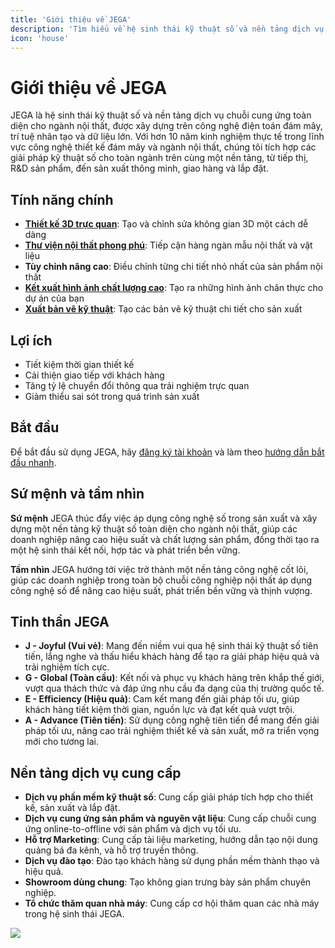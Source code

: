 ```yaml
---
title: 'Giới thiệu về JEGA'
description: 'Tìm hiểu về hệ sinh thái kỹ thuật số và nền tảng dịch vụ chuỗi cung ứng toàn diện cho ngành nội thất'
icon: 'house'
---
```


# Giới thiệu về JEGA

JEGA là hệ sinh thái kỹ thuật số và nền tảng dịch vụ chuỗi cung ứng toàn diện cho ngành nội thất, được xây dựng trên công nghệ điện toán đám mây, trí tuệ nhân tạo và dữ liệu lớn. Với hơn 10 năm kinh nghiệm thực tế trong lĩnh vực công nghệ thiết kế đám mây và ngành nội thất, chúng tôi tích hợp các giải pháp kỹ thuật số cho toàn ngành trên cùng một nền tảng, từ tiếp thị, R&D sản phẩm, đến sản xuất thông minh, giao hàng và lắp đặt.

## Tính năng chính

- **[Thiết kế 3D trực quan](/trung-tam-huong-dan/thiet-ke-xay-dung/tao-mat-bang)**: Tạo và chỉnh sửa không gian 3D một cách dễ dàng
- **[Thư viện nội thất phong phú](/trung-tam-huong-dan/vat-lieu-thiet-ke)**: Tiếp cận hàng ngàn mẫu nội thất và vật liệu
- **Tùy chỉnh nâng cao**: Điều chỉnh từng chi tiết nhỏ nhất của sản phẩm nội thất
- **[Kết xuất hình ảnh chất lượng cao](/trung-tam-huong-dan/ket-xuat/ket-xuat-hinh-anh)**: Tạo ra những hình ảnh chân thực cho dự án của bạn
- **[Xuất bản vẽ kỹ thuật](/trung-tam-huong-dan/bao-gia-va-xuat-ban-ve)**: Tạo các bản vẽ kỹ thuật chi tiết cho sản xuất

## Lợi ích

- Tiết kiệm thời gian thiết kế
- Cải thiện giao tiếp với khách hàng
- Tăng tỷ lệ chuyển đổi thông qua trải nghiệm trực quan
- Giảm thiểu sai sót trong quá trình sản xuất

## Bắt đầu

Để bắt đầu sử dụng JEGA, hãy [đăng ký tài khoản](/trung-tam-huong-dan/huong-dan-nguoi-dung-moi/dang-ky-tai-khoan) và làm theo [hướng dẫn bắt đầu nhanh](/trung-tam-huong-dan/tong-quan/bat-dau-nhanh).

## Sứ mệnh và tầm nhìn

**Sứ mệnh**
JEGA thúc đẩy việc áp dụng công nghệ số trong sản xuất và xây dựng một nền tảng kỹ thuật số toàn diện cho ngành nội thất, giúp các doanh nghiệp nâng cao hiệu suất và chất lượng sản phẩm, đồng thời tạo ra một hệ sinh thái kết nối, hợp tác và phát triển bền vững.

**Tầm nhìn**
JEGA hướng tới việc trở thành một nền tảng công nghệ cốt lõi, giúp các doanh nghiệp trong toàn bộ chuỗi công nghiệp nội thất áp dụng công nghệ số để nâng cao hiệu suất, phát triển bền vững và thịnh vượng.

## Tinh thần JEGA

- **J - Joyful (Vui vẻ)**: Mang đến niềm vui qua hệ sinh thái kỹ thuật số tiên tiến, lắng nghe và thấu hiểu khách hàng để tạo ra giải pháp hiệu quả và trải nghiệm tích cực.
- **G - Global (Toàn cầu)**: Kết nối và phục vụ khách hàng trên khắp thế giới, vượt qua thách thức và đáp ứng nhu cầu đa dạng của thị trường quốc tế.
- **E - Efficiency (Hiệu quả)**: Cam kết mang đến giải pháp tối ưu, giúp khách hàng tiết kiệm thời gian, nguồn lực và đạt kết quả vượt trội.
- **A - Advance (Tiên tiến)**: Sử dụng công nghệ tiên tiến để mang đến giải pháp tối ưu, nâng cao trải nghiệm thiết kế và sản xuất, mở ra triển vọng mới cho tương lai.

## Nền tảng dịch vụ cung cấp

- **Dịch vụ phần mềm kỹ thuật số**: Cung cấp giải pháp tích hợp cho thiết kế, sản xuất và lắp đặt.
- **Dịch vụ cung ứng sản phẩm và nguyên vật liệu**: Cung cấp chuỗi cung ứng online-to-offline với sản phẩm và dịch vụ tối ưu.
- **Hỗ trợ Marketing**: Cung cấp tài liệu marketing, hướng dẫn tạo nội dung quảng bá đa kênh, và hỗ trợ truyền thông.
- **Dịch vụ đào tạo**: Đào tạo khách hàng sử dụng phần mềm thành thạo và hiệu quả.
- **Showroom dùng chung**: Tạo không gian trưng bày sản phẩm chuyên nghiệp.
- **Tổ chức thăm quan nhà máy**: Cung cấp cơ hội thăm quan các nhà máy trong hệ sinh thái JEGA.

<Frame> 
  <img src="/images/huong-dan/gioi-thieu.png" />
</Frame>

